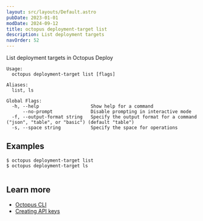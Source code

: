 ```yaml
---
layout: src/layouts/Default.astro
pubDate: 2023-01-01
modDate: 2024-09-12
title: octopus deployment-target list
description: List deployment targets
navOrder: 52
---
```


List deployment targets in Octopus Deploy

```
Usage:
  octopus deployment-target list [flags]

Aliases:
  list, ls

Global Flags:
  -h, --help                   Show help for a command
      --no-prompt              Disable prompting in interactive mode
  -f, --output-format string   Specify the output format for a command ("json", "table", or "basic") (default "table")
  -s, --space string           Specify the space for operations

```

## Examples

<SamplesInstance />

```
$ octopus deployment-target list
$ octopus deployment-target ls


```

## Learn more

- [Octopus CLI](/docs/octopus-rest-api/cli)
- [Creating API keys](/docs/octopus-rest-api/how-to-create-an-api-key)